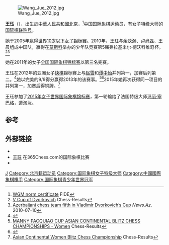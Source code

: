 [[File:Wang_Jue_2012.jpg|thumb]]

'''王珏'''（{{bd|1995年|10月17日|catIdx=W}}），出生於[[中華人民共和國|中華人民共和國]][[北京|北京]]，<ref>[http://ratings.fide.com/apps/225891.pdf WGM norm certificate] {{Wayback|url=http://ratings.fide.com/apps/225891.pdf |date=20160304092937 }} FIDE</ref>[[中国|中国]][[国际象棋|国际象棋]]运动员，有女子特级大师的[[国际棋联称号|国际棋联称号]]。

她于2005年赢得[[世界少年象棋锦标赛|世界10岁以下女子锦标赛]]。2010年，王珏与[[余泱漪|余泱漪]]、[[卢尚磊|卢尚磊]]、王晨组成中国队，赢得在[[莫斯科|莫斯科]]举办的少年队竞赛第5届弗拉基米尔·德沃科维奇杯。<ref>[http://chess-results.com/tnr35933.aspx?lan=1&art=1&wi=821&turdet=YES V Cup of Dvorkovich] {{Wayback|url=http://chess-results.com/tnr35933.aspx?lan=1&art=1&wi=821&turdet=YES |date=20151003112807 }} Chess-Results</ref><ref>[http://news.az/articles/sports/18882 Azerbaijani chess team fifth in Vladimir Dvorkovich’s Cup] {{Wayback|url=http://news.az/articles/sports/18882 |date=20160303225743 }} ''News.Az''. 2010-07-10</ref>

她在2011年的女子[[全国国际象棋锦标赛|全国国际象棋锦标赛]]以第三名完赛。

王珏在2012年的亚洲女子[[快棋_(国际象棋)|快棋]]锦标赛上与[[赵雪|赵雪]]和[[谭中怡|谭中怡]]并列第一，加赛后列第二。<ref>{{cite web|title=Negi wins 11th Asian Continental Chess Championship|url=http://en.chessbase.com/post/negi-wins-11th-asian-continental-che-championship|publisher=ChessBase|accessdate=7 November 2015|date=2012-05-15|archive-date=2016-03-04|archive-url=https://web.archive.org/web/20160304104203/http://en.chessbase.com/post/negi-wins-11th-asian-continental-che-championship|dead-url=no}}</ref>她以完美的9/9得分赢得2013年的该赛事。<ref>[http://chess-results.com/tnr102237.aspx?lan=16&art=1&rd=9&turdet=YES&wi=984 MANNY PACQUIAO CUP ASIAN CONTINENTAL BLITZ CHESS CHAMPIONSHIPS - Women] {{Wayback|url=http://chess-results.com/tnr102237.aspx?lan=16&art=1&rd=9&turdet=YES&wi=984 |date=20160310081316 }} Chess-Results</ref><ref>{{cite web|title=Asian Continental Championships 2013|url=http://www.asianchess.com/event/detail/23|publisher=Asian Chess Federation|accessdate=7 November 2015|date=2013-05-17|archive-url=https://web.archive.org/web/20160304065609/http://www.asianchess.com/event/detail/23|archive-date=2016-03-04|dead-url=yes}}</ref>2015年她再次获得同一项目的并列第一，加赛后得铜牌。<ref>[http://chess-results.com/tnr183577.aspx?lan=16&art=1&rd=9&wi=821 Asian Continental Women Blitz Chess Championship] {{Webarchive|url=https://archive.is/20160726033320/http://chess-results.com/tnr183577.aspx?lan=16&art=1&rd=9&wi=821 |date=2016-07-26 }} Chess-Results</ref>

王珏参加了[[2015年女子世界国际象棋锦标赛|2015年女子世界国际象棋锦标赛]]，第一轮输给了法国特级大师[[玛丽·塞巴格|玛丽·塞巴格]]，遭淘汰。

== 参考 ==
{{reflist}}

== 外部链接 ==
*{{Fide}}
*[http://www.365chess.com/players/Jue_Wang 王珏] {{Wayback|url=http://www.365chess.com/players/Jue_Wang |date=20191231231233 }}在365Chess.com的国际象棋比赛
*{{chessgames player|id=122246}}

{{DEFAULTSORT:W}}
[[Category:王姓|J]]
[[Category:北京籍运动员|Category:北京籍运动员]]
[[Category:国际象棋女子特级大师|Category:国际象棋女子特级大师]]
[[Category:中國國際象棋棋手|Category:中國國際象棋棋手]]
[[Category:国际象棋青少年世界冠军|Category:国际象棋青少年世界冠军]]